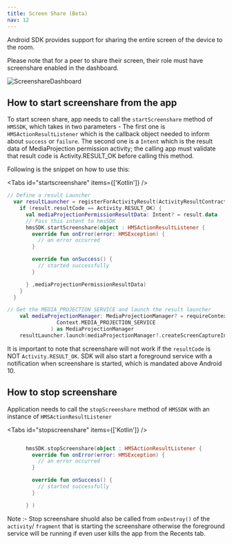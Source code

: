 ```yaml
---
title: Screen Share (Beta)
nav: 12
---
```


Android SDK provides support for sharing the entire screen of the device to the room.

Please note that for a peer to share their screen, their role must have screenshare enabled in the dashboard.

![ScreenshareDashboard](/docs/v2/screenshare-dashboard.png)

## How to start screenshare from the app
To start screen share, app needs to call the `startScreenshare` method of `HMSSDK`, which takes in two parameters -
    The first one is `HMSActionResultListener` which is the callback object needed to inform about `success`
        or `failure`.
    The second one is a `Intent` which is the result data of MediaProjection permission activity;
    the calling app must validate that result code is Activity.RESULT_OK before
    calling this method.

Following is the snippet on how to use this:

<Tabs id="startscreenshare" items={['Kotlin']} />

<Tab id='startscreenshare-0'>

```kotlin
// Define a result Launcher
  var resultLauncher = registerForActivityResult(ActivityResultContracts.StartActivityForResult()) { result ->
    if (result.resultCode == Activity.RESULT_OK) {
      val mediaProjectionPermissionResultData: Intent? = result.data
      // Pass this intent to hmsSDK
      hmsSDK.startScreenshare(object : HMSActionResultListener {
        override fun onError(error: HMSException) {
          // an error occurred
        }

        override fun onSuccess() {
          // started successfully
        }

      } ,mediaProjectionPermissionResultData)
    }
  }

// Get the MEDIA_PROJECTION_SERVICE and launch the result launcher
    val mediaProjectionManager: MediaProjectionManager? = requireContext().getSystemService(
                Context.MEDIA_PROJECTION_SERVICE
              ) as MediaProjectionManager
    resultLauncher.launch(mediaProjectionManager?.createScreenCaptureIntent())

```

</Tab>

It is important to note that screenshare will not work if the `resultCode` is NOT `Activity.RESULT_OK`.
SDK will also start a foreground service with a notification when screenshare is started, which is mandated above Android 10.

## How to stop screenshare

Application needs to call the `stopScreenshare` method of `HMSSDK` with an instance of `HMSActionResultListener`

<Tabs id="stopscreenshare" items={['Kotlin']} />

<Tab id='stopscreenshare-0'>

```kotlin

      hmsSDK.stopScreenshare(object : HMSActionResultListener {
        override fun onError(error: HMSException) {
          // an error occurred
        }

        override fun onSuccess() {
          // started successfully
        }

      } )

```

</Tab>

Note :-
    Stop screenshare shuold also be called from `onDestroy()` of the `activity`/ `fragment` that is
    starting the screenshare otherwise the foreground service will be running if even user kills the
    app from the Recents tab.
